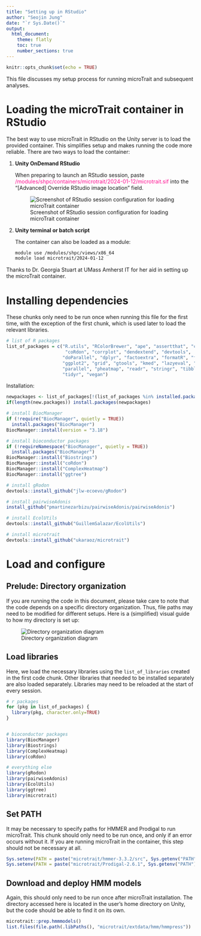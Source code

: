 ```yaml
---
title: "Setting up in RStudio"
author: "Seojin Jung"
date: "`r Sys.Date()`"
output: 
  html_document:
    theme: flatly
    toc: true
    number_sections: true
---
```


```r
knitr::opts_chunk$set(echo = TRUE)
```

This file discusses my setup process for running microTrait and subsequent analyses.

# Loading the microTrait container in RStudio

The best way to use microTrait in RStudio on the Unity server is to load the provided container. This simplifies setup and makes running the code more reliable. There are two ways to load the container:

1.  **Unity OnDemand RStudio**

    When preparing to launch an RStudio session, paste [/modules/shpc/containers/microtrait/2024-01-12/microtrait.sif]{style="color: deeppink;"} into the "[Advanced] Override RStudio image location" field.

    ![Screenshot of RStudio session configuration for loading microTrait container](images/microtrait_container.png)

2.  **Unity terminal or batch script**

    The container can also be loaded as a module:

    ```bash
    module use /modules/shpc/views/x86_64
    module load microtrait/2024-01-12
    ```

Thanks to Dr. Georgia Stuart at UMass Amherst IT for her aid in setting up the microTrait container.

# Installing dependencies

These chunks only need to be run once when running this file for the first time, with the exception of the first chunk, which is used later to load the relevant libraries.

```r
# list of R packages
list_of_packages = c("R.utils", "RColorBrewer", "ape", "assertthat", "checkmate",
                      "coRdon", "corrplot", "dendextend", "devtools", 
                     "doParallel", "dplyr", "factoextra", "formatR", "futile.logger",
                     "ggplot2", "grid", "gtools", "kmed", "lazyeval", "magrittr", 
                     "parallel", "pheatmap", "readr", "stringr", "tibble", "tictoc", 
                     "tidyr", "vegan")
```

Installation:

```r
newpackages <- list_of_packages[!(list_of_packages %in% installed.packages()[,"Package"])]
if(length(new.packages)) install.packages(newpackages)

# install BiocManager
if (!require("BiocManager", quietly = TRUE))
  install.packages("BiocManager")
BiocManager::install(version = "3.18")

# install bioconductor packages
if (!requireNamespace("BiocManager", quietly = TRUE))
  install.packages("BiocManager")
BiocManager::install("Biostrings")
BiocManager::install("coRdon")
BiocManager::install("ComplexHeatmap")
BiocManager::install("ggtree")

# install gRodon
devtools::install_github("jlw-ecoevo/gRodon")

# install pairwiseAdonis
install_github("pmartinezarbizu/pairwiseAdonis/pairwiseAdonis")

# install EcolUtils
devtools::install_github("GuillemSalazar/EcolUtils")

# install microtrait
devtools::install_github("ukaraoz/microtrait")
```

# Load and configure

## Prelude: Directory organization

If you are running the code in this document, please take care to note that the code depends on a specific directory organization. Thus, file paths may need to be modified for different setups. Here is a (simplified) visual guide to how my directory is set up:

![Directory organization diagram](images/unity_microtrait_dir_org.drawio.png)

## Load libraries

Here, we load the necessary libraries using the `list_of_libraries` created in the first code chunk. Other libraries that needed to be installed separately are also loaded separately. Libraries may need to be reloaded at the start of every session.

```r
# r packages
for (pkg in list_of_packages) {
  library(pkg, character.only=TRUE)
}


# bioconductor packages
library(BiocManager)
library(Biostrings)
library(ComplexHeatmap)
library(coRdon)

# everything else
library(gRodon)
library(pairwiseAdonis)
library(EcolUtils)
library(ggtree)
library(microtrait)
```

## Set PATH

It may be necessary to specify paths for HMMER and Prodigal to run microTrait. This chunk should only need to be run once, and only if an error occurs without it. If you are running microTrait in the container, this step should not be necessary at all.

```r
Sys.setenv(PATH = paste("microtrait/hmmer-3.3.2/src", Sys.getenv("PATH"), sep = ":"))
Sys.setenv(PATH = paste("microtrait/Prodigal-2.6.1", Sys.getenv("PATH"), sep = ":"))
```

## Download and deploy HMM models

Again, this should only need to be run once after microTrait installation. The directory accessed here is located in the user's home directory on Unity, but the code should be able to find it on its own.

```r
microtrait::prep.hmmmodels()
list.files(file.path(.libPaths(), "microtrait/extdata/hmm/hmmpress"))
```
